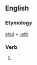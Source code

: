 ==English==

===Etymology===
[[shut]] + [[-eth]]

===Verb===
{{head|en|verb form}}

# {{en-archaic third-person singular of|shut}}